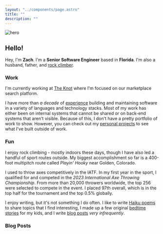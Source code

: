 ```yaml
---
layout: "../components/page.astro"
title: ""
description: ""
---
```



![hero](/animated.png)

## Hello!

Hey, I'm **Zach**. I'm a **Senior Software Engineer** based in **Florida**. I'm also a husband, father, and [rock climber](#fun).

### Work

I'm currently working at [The Knot](https://theknot.com) where I'm focused on our marketplace search platform.

I have more than *a decade* of [experience](/work) building and maintaining software in a variety of languages and technology stacks. Most of my work has either been on internal systems that cannot be shared or on back-end systems that aren't visible. Because of this, I don't have a pretty portfolio of work to show. However, you can check out my [personal projects](/projects) to see what I've built outside of work.

### Fun

I enjoy rock climbing - mostly indoors these days, though I have also led a handful of sport routes outside. My biggest accomplishment so far is a 400-foot multipitch route called *Playin' Hooky* near Golden, Colorado.

I used to throw axes competitively in the IATF. In my first year in the sport, I qualified for and competed in the *2023 International Axe Throwing Championship*. From more than 20,000 throwers worldwide, the top 256 were selected to compete in the event. I placed 97th overall, which is in the top half for the tournament and the top 0.5% globally.

I enjoy writing, but it's not something I do often. I like to write [Haiku poems](/haiku) to share topics that I find interesting, I made up a few original [bedtime stories](/bedtime-stories) for my kids, and I write [blog posts](#blog-posts) *very infrequently*.

### Blog Posts

<BlogList />